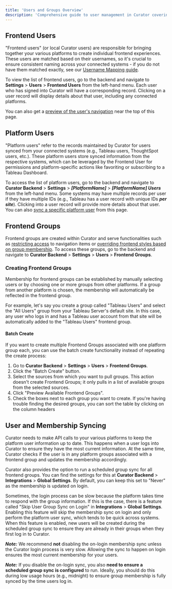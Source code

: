 ---
title: 'Users and Groups Overview'
description: 'Comprehensive guide to user management in Curator covering frontend users, groups, permissions and authentication methods.'
---

## Frontend Users

"Frontend users" (or local Curator users) are responsible for bringing together your various platforms to create
individual frontend experiences. These users are matched based on their usernames, so it's crucial to ensure consistent
naming across your connected systems - if you do not have them matched exactly, see our [Username Mapping guide](https://curator.interworks.com/page/kb/users-groupsuser-management/username-mapping/1365).

To view the list of frontend users, go to the backend and navigate to **Settings** > **Users** > **Frontend Users** from
the left-hand menu. Each user who has signed into Curator will have a corresponding record. Clicking on a user record
will display details about that user, including any connected platforms.

You can also get a [preview of the user's navigation](https://curator.interworks.com/page/kb/usersuser-security/frontend-user-permissions/1312)
near the top of this page.

## Platform Users

"Platform users" refer to the records maintained by Curator for users synced from your connected systems (e.g., Tableau
users, ThoughtSpot users, etc.). These platform users store synced information from the respective systems, which can be
leveraged by the Frontend User for permissions and platform-specific actions like favoriting or subscribing to a Tableau
Dashboard.

To access the list of platform users, go to the backend and navigate to
**Curator Backend** > **Settings** > ***[PlatformName]*** > ***[PlatformName] Users*** from the left-hand menu.
Some systems may have multiple records per user if they have multiple IDs
(e.g., Tableau has a user record with unique IDs ***per site***). Clicking into a user record will provide more details
about that user. You can also [sync a specific platform user](https://curator.interworks.com/page/kb/usersuser-management/user-sync-and-membership-sync-overview/1389)
from this page.

## Frontend Groups

Frontend groups are created within Curator and serve functionalities such as
[restricting access](https://curator.interworks.com/page/kb/site-content-designmenus/restrict-access/1505)
to navigation items or [overriding frontend styles based on group membership](https://curator.interworks.com/page/kb/site-content-designtheme/group-overrides/1271).
To access these groups, go to the backend and navigate to **Curator Backend** > **Settings** > **Users** > **Frontend Groups**.

### Creating Frontend Groups

Membership for frontend groups can be established by manually selecting users or by choosing one or more groups from
other platforms. If a group from another platform is chosen, the membership will automatically be reflected in the
frontend group.

For example, let's say you create a group called "Tableau Users" and select the "All Users" group from your Tableau
Server's default site. In this case, any user who logs in and has a Tableau user account from that site will be
automatically added to the "Tableau Users" frontend group.

#### Batch Create

If you want to create multiple Frontend Groups associated with one platform group each, you can use the batch create
functionality instead of repeating the create process:

1. Go to **Curator Backend** > **Settings** > **Users** > **Frontend Groups**.
2. Click the "Batch Create" button.
3. Select the sources from which you want to pull groups. This action doesn't create Frontend Groups; it only pulls in
a list of available groups from the selected sources.
4. Click "Preview Available Frontend Groups".
5. Check the boxes next to each group you want to create. If you're having trouble finding the desired groups,
you can sort the table by clicking on the column headers

## User and Membership Syncing

Curator needs to make API calls to your various platforms to keep the platform user information up to date.
This happens when a user logs into Curator to ensure they have the most current information. At the same time,
Curator checks if the user is in any platform groups associated with a frontend group and updates the membership accordingly.

Curator also provides the option to run a scheduled group sync for all frontend groups. You can find the settings for
this at **Curator Backend** > **Integrations** > **Global Settings**. By default, you can keep this set to "Never" as
the membership is updated on login.

Sometimes, the login process can be slow because the platform takes time to respond with the group information. If this
is the case, there is a feature called "Skip User Group Sync on Login" in **Integrations** > **Global Settings**.
Enabling this feature will skip the membership sync on login and only perform the platform user sync, which tends to be
quick across systems. When this feature is enabled, new users will be created during the scheduled group sync to ensure
they are already in their groups when they first log in to Curator.

***Note:*** We recommend **not** disabling the on-login membership sync unless the Curator login process is very slow.
Allowing the sync to happen on login ensures the most current membership for your users.

***Note:*** If you disable the on-login sync, you also **need to ensure a scheduled group sync is configured** to run.
Ideally, you should do this during low usage hours (e.g., midnight) to ensure group membership is fully synced by the
time users log in.
